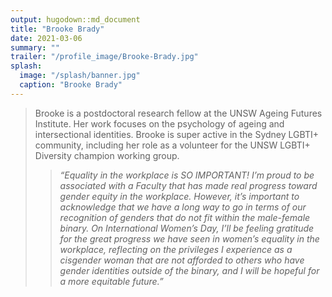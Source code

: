 ```yaml
---
output: hugodown::md_document
title: "Brooke Brady"
date: 2021-03-06
summary: ""
trailer: "/profile_image/Brooke-Brady.jpg"
splash:
  image: "/splash/banner.jpg"
  caption: "Brooke Brady"
---
```


> Brooke is a postdoctoral research fellow at the UNSW Ageing Futures Institute. Her work focuses on the psychology of ageing and intersectional identities. Brooke is super active in the Sydney LGBTI+ community, including her role as a volunteer for the UNSW LGBTI+ Diversity champion working group.
<blockquote><p><i>"Equality in the workplace is SO IMPORTANT! I’m proud to be associated with a Faculty that has made real progress toward gender equity in the workplace. However, it’s important to acknowledge that we have a long way to go in terms of our recognition of genders that do not fit within the male-female binary. On International Women’s Day, I’ll be feeling gratitude for the great progress we have seen in women’s equality in the workplace, reflecting on the privileges I experience as a cisgender woman that are not afforded to others who have gender identities outside of the binary, and I will be hopeful for a more equitable future."</i></p></blockquote>
